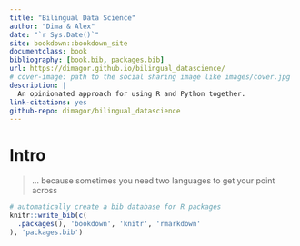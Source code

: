 ```yaml
--- 
title: "Bilingual Data Science"
author: "Dima & Alex"
date: "`r Sys.Date()`"
site: bookdown::bookdown_site
documentclass: book
bibliography: [book.bib, packages.bib]
url: https://dimagor.github.io/bilingual_datascience/
# cover-image: path to the social sharing image like images/cover.jpg
description: |
  An opinionated approach for using R and Python together.
link-citations: yes
github-repo: dimagor/bilingual_datascience
---
```


# Intro

>... because sometimes you need two languages to get your point across

```r
# automatically create a bib database for R packages
knitr::write_bib(c(
  .packages(), 'bookdown', 'knitr', 'rmarkdown'
), 'packages.bib')
```
